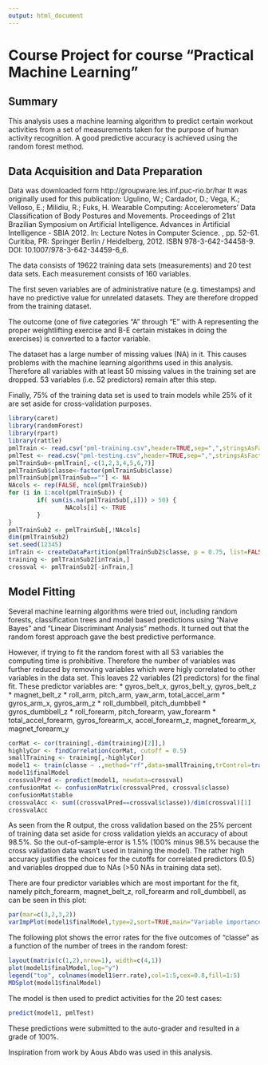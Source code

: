 ```yaml
---
output: html_document
---
```

# Course Project for course "Practical Machine Learning"

## Summary
This analysis uses a machine learning algorithm to predict certain workout activities from
a set of measurements taken for the purpose of human activity recognition. A good predictive
accuracy is achieved using the random forest method.

## Data Acquisition and Data Preparation
Data was downloaded form http://groupware.les.inf.puc-rio.br/har
It was originally used for this publication:
Ugulino, W.; Cardador, D.; Vega, K.; Velloso, E.; Milidiu, R.; Fuks, H. Wearable Computing: Accelerometers' Data Classification of Body Postures and Movements. Proceedings of 21st Brazilian Symposium on Artificial Intelligence. Advances in Artificial Intelligence - SBIA 2012. In: Lecture Notes in Computer Science. , pp. 52-61. Curitiba, PR: Springer Berlin / Heidelberg, 2012. ISBN 978-3-642-34458-9. DOI: 10.1007/978-3-642-34459-6_6.

The data consists of 19622 training data sets (measurements) and 20 test data sets. Each measurement consists of 160 variables.

The first seven variables are of administrative nature (e.g. timestamps) and have no predictive value for unrelated datasets. They are therefore dropped from the training dataset.

The outcome (one of five categories "A" through "E" with A representing the proper weightlifting exercise and B-E certain mistakes in doing the exercises) is converted to a factor variable.

The dataset has a large number of missing values (NA) in it. This causes problems with the machine learning algorithms used in this analysis. Therefore all variables with at least 50 missing values in the training set are dropped. 53 variables (i.e. 52 predictors) remain after this step.

Finally, 75% of the training data set is used to train models while 25% of it are set aside for cross-validation purposes.

```r
library(caret)
library(randomForest)
library(rpart)
library(rattle)
pmlTrain <- read.csv("pml-training.csv",header=TRUE,sep=",",stringsAsFactors=FALSE)
pmlTest <- read.csv("pml-testing.csv",header=TRUE,sep=",",stringsAsFactors=FALSE)
pmlTrainSub<-pmlTrain[,-c(1,2,3,4,5,6,7)]
pmlTrainSub$classe<-factor(pmlTrainSub$classe)
pmlTrainSub[pmlTrainSub==""] <- NA
NAcols <- rep(FALSE, ncol(pmlTrainSub))
for (i in 1:ncol(pmlTrainSub)) {
        if( sum(is.na(pmlTrainSub[,i])) > 50) {
                NAcols[i] <- TRUE
        }
}
pmlTrainSub2 <- pmlTrainSub[,!NAcols]
dim(pmlTrainSub2)
set.seed(12345)
inTrain <- createDataPartition(pmlTrainSub2$classe, p = 0.75, list=FALSE)
training <- pmlTrainSub2[inTrain,]
crossval <- pmlTrainSub2[-inTrain,]
```

## Model Fitting
Several machine learning algorithms were tried out, including random forests, classification trees and model based predictions using "Naive Bayes" and "Linear Discriminant Analysis" methods. It turned out that the random forest approach gave the best predictive performance.

However, if trying to fit the random forest with all 53 variables the computing time is prohibitive. Therefore the number of variables was further reduced by removing variables which were higly correlated to other variables in the data set. This leaves 22 variables (21 predictors) for the final fit.
These predictor variables are:
* gyros_belt_x, gyros_belt_y, gyros_belt_z
* magnet_belt_z
* roll_arm, pitch_arm, yaw_arm, total_accel_arm
* gyros_arm_x, gyros_arm_z
* roll_dumbbell, pitch_dumbbell
* gyros_dumbbell_z
* roll_forearm, pitch_forearm, yaw_forearm
* total_accel_forearm, gyros_forearm_x, accel_forearm_z, magnet_forearm_x, magnet_forearm_y       

```r
corMat <- cor(training[,-dim(training)[2]],)
highlyCor <- findCorrelation(corMat, cutoff = 0.5)
smallTraining <- training[,-highlyCor]
model1 <- train(classe ~ .,method="rf",data=smallTraining,trControl=trainControl(method="cv"),importance=TRUE,proximity=TRUE)
model1$finalModel
crossvalPred <- predict(model1, newdata=crossval)
confusionMat <- confusionMatrix(crossvalPred, crossval$classe)
confusionMat$table
crossvalAcc <- sum((crossvalPred==crossval$classe))/dim(crossval)[1]
crossvalAcc
```

As seen from the R output, the cross validation based on the 25% percent of training data set aside for cross validation yields an accuracy of about 98.5%. So the out-of-sample-error is 1.5% (100% minus 98.5% because the cross validation data wasn't used in training the model). The rather high accuracy justifies the choices for the cutoffs for correlated predictors (0.5) and variables dropped due to NAs (>50 NAs in training data set).

There are four predictor variables which are most important for the fit, namely pitch_forearm, magnet_belt_z, roll_forearm and roll_dumbbell, as can be seen in this plot:
```r
par(mar=c(3,2,3,2))
varImpPlot(model1$finalModel,type=2,sort=TRUE,main="Variable importance in model fit",pch=19,col="purple")
```

The following plot shows the error rates for the five outcomes of "classe" as a function of the number of trees in the random forest:
```r
layout(matrix(c(1,2),nrow=1), width=c(4,1)) 
plot(model1$finalModel,log="y")
legend("top", colnames(model1$err.rate),col=1:5,cex=0.8,fill=1:5)
MDSplot(model1$finalModel)
```

The model is then used to predict activities for the 20 test cases:
```r
predict(model1, pmlTest)
```
These predictions were submitted to the auto-grader and resulted in a grade of 100%.

Inspiration from work by Aous Abdo was used in this analysis.